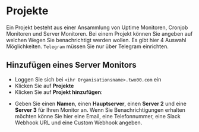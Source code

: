 

# Projekte

Ein Projekt besteht aus einer Ansammlung von Uptime Monitoren, Cronjob Monitoren und Server Monitoren. Bei einem Projekt können Sie angeben auf welchen Wegen Sie benachrichtigt werden wollen. Es gibt hier 4 Auswahl Möglichkeiten. `Telegram` müssen Sie nur über Telegram einrichten.

## Hinzufügen eines Server Monitors

- Loggen Sie sich bei `<ihr Organisationsname>.two00.com` ein
- Klicken Sie auf **Projekte**
- Klicken Sie auf **Projekt hinzufügen**:

<ModalImage
  className="img-small"
  small={PLImage}
  large={PLImage}
  alt="Liste aller Projekte"
  hideDownload
/>

- Geben Sie einen **Namen**, einen **Hauptserver**, einen **Server 2** und eine **Server 3** für Ihren Monitor an. Wenn Sie Benachrichtigungen erhalten möchten könne Sie hier eine Email, eine Telefonnummer, eine Slack Webhook URL und eine Custom Webhook angeben.

<ModalImage
  className="img-small"
  small={CPImage}
  large={CPImage}
  alt="Erstellen eines neuen Projektes"
  hideDownload
/>
